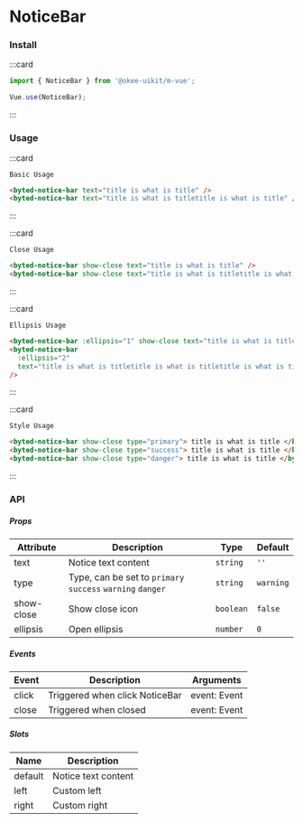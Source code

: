 # NoticeBar

### Install

:::card

```javascript
import { NoticeBar } from '@okee-uikit/m-vue';

Vue.use(NoticeBar);
```

:::

### Usage

:::card

```topic
Basic Usage
```

```html
<byted-notice-bar text="title is what is title" />
<byted-notice-bar text="title is what is titletitle is what is title" />
```

:::

:::card

```topic
Close Usage
```

```html
<byted-notice-bar show-close text="title is what is title" />
<byted-notice-bar show-close text="title is what is titletitle is what is title" />
```

:::

:::card

```topic
Ellipsis Usage
```

```html
<byted-notice-bar :ellipsis="1" show-close text="title is what is titletitle is what is title" />
<byted-notice-bar
  :ellipsis="2"
  text="title is what is titletitle is what is titletitle is what is titletitle is what is title"
/>
```

:::

:::card

```topic
Style Usage
```

```html
<byted-notice-bar show-close type="primary"> title is what is title </byted-notice-bar>
<byted-notice-bar show-close type="success"> title is what is title </byted-notice-bar>
<byted-notice-bar show-close type="danger"> title is what is title </byted-notice-bar>
```

:::

### API

##### Props

| Attribute  | Description                                                | Type      | Default   |
| ---------- | ---------------------------------------------------------- | --------- | --------- |
| text       | Notice text content                                        | `string`  | `''`      |
| type       | Type, can be set to `primary` `success` `warning` `danger` | `string`  | `warning` |
| show-close | Show close icon                                            | `boolean` | `false`   |
| ellipsis   | Open ellipsis                                              | `number`  | `0`       |

##### Events

| Event | Description                    | Arguments    |
| ----- | ------------------------------ | ------------ |
| click | Triggered when click NoticeBar | event: Event |
| close | Triggered when closed          | event: Event |

##### Slots

| Name    | Description         |
| ------- | ------------------- |
| default | Notice text content |
| left    | Custom left         |
| right   | Custom right        |
